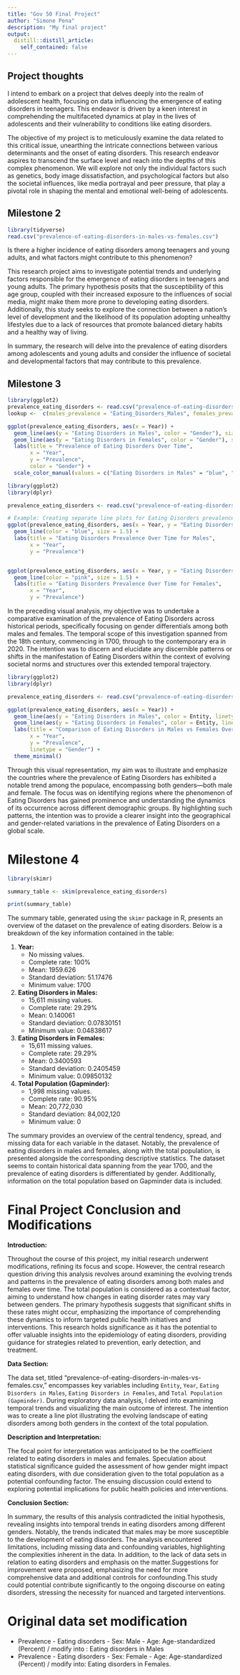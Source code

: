 ```yaml
---
title: "Gov 50 Final Project"
author: "Simone Pena"
description: "My final project"
output:
  distill::distill_article:
    self_contained: false
---
```




## Project thoughts

I intend to embark on a project that delves deeply into the realm of adolescent health, focusing on data influencing the emergence of eating disorders in teenagers. This endeavor is driven by a keen interest in comprehending the multifaceted dynamics at play in the lives of adolescents and their vulnerability to conditions like eating disorders.

The objective of my project is to meticulously examine the data related to this critical issue, unearthing the intricate connections between various determinants and the onset of eating disorders. This research endeavor aspires to transcend the surface level and reach into the depths of this complex phenomenon. We will explore not only the individual factors such as genetics, body image dissatisfaction, and psychological factors but also the societal influences, like media portrayal and peer pressure, that play a pivotal role in shaping the mental and emotional well-being of adolescents.


## Milestone 2 

```r
library(tidyverse)
read.csv("prevalence-of-eating-disorders-in-males-vs-females.csv")

```

Is there a higher incidence of eating disorders among teenagers and young adults, and what factors might contribute to this phenomenon?

This research project aims to investigate potential trends and underlying factors responsible for the emergence of eating disorders in teenagers and young adults. The primary hypothesis posits that the susceptibility of this age group, coupled with their increased exposure to the influences of social media, might make them more prone to developing eating disorders. Additionally, this study seeks to explore the connection between a nation's level of development and the likelihood of its population adopting unhealthy lifestyles due to a lack of resources that promote balanced dietary habits and a healthy way of living.

In summary, the research will delve into the prevalence of eating disorders among adolescents and young adults and consider the influence of societal and developmental factors that may contribute to this prevalence.

## Milestone 3

```r
library(ggplot2) 
prevalence_eating_disorders <- read.csv("prevalence-of-eating-disorders-in-males-vs-females.csv")
lookup <-  c(males_prevalence = "Eating_Disorders_Males", females_prevalence = "Eating_Disorders_Females")

ggplot(prevalence_eating_disorders, aes(x = Year)) +
  geom_line(aes(y = "Eating Disorders in Males", color = "Gender"), size = 1.5) +
  geom_line(aes(y = "Eating Disorders in Females", color = "Gender"), size = 1.5) +
  labs(title = "Prevalence of Eating Disorders Over Time",
       x = "Year",
       y = "Prevalence",
       color = "Gender") +
  scale_color_manual(values = c("Eating Disorders in Males" = "blue", "Eating Disorders in Females" = "pink"))


```


```r

library(ggplot2)
library(dplyr)

prevalence_eating_disorders <- read.csv("prevalence-of-eating-disorders-in-males-vs-females.csv")

# Example: Creating separate line plots for Eating Disorders prevalence over time for Males and Females
ggplot(prevalence_eating_disorders, aes(x = Year, y = "Eating Disorders in Males", group = 1)) +
  geom_line(color = "blue", size = 1.5) +
  labs(title = "Eating Disorders Prevalence Over Time for Males",
       x = "Year",
       y = "Prevalence")


ggplot(prevalence_eating_disorders, aes(x = Year, y = "Eating Disorders in Females", group = 1)) +
  geom_line(color = "pink", size = 1.5) +
  labs(title = "Eating Disorders Prevalence Over Time for Females",
       x = "Year",
       y = "Prevalence") 


```

In the preceding visual analysis, my objective was to undertake a comparative examination of the prevalence of Eating Disorders across historical periods, specifically focusing on gender differentials among both males and females. The temporal scope of this investigation spanned from the 18th century, commencing in 1700, through to the contemporary era in 2020. The intention was to discern and elucidate any discernible patterns or shifts in the manifestation of Eating Disorders within the context of evolving societal norms and structures over this extended temporal trajectory.



```r

library(ggplot2)
library(dplyr)

prevalence_eating_disorders <- read.csv("prevalence-of-eating-disorders-in-males-vs-females.csv")

ggplot(prevalence_eating_disorders, aes(x = Year)) +
  geom_line(aes(y = "Eating Disorders in Males", color = Entity, linetype = "Males"), size = 1.5) +
  geom_line(aes(y = "Eating Disorders in Females", color = Entity, linetype = "Females"), size = 1.5) +
  labs(title = "Comparison of Eating Disorders in Males vs Females Over Time by Entity",
       x = "Year",
       y = "Prevalence",
       linetype = "Gender") +
  theme_minimal()


```


Through this visual representation, my aim was to illustrate and emphasize the countries where the prevalence of Eating Disorders has exhibited a notable trend among the populace, encompassing both genders—both male and female. The focus was on identifying regions where the phenomenon of Eating Disorders has gained prominence and understanding the dynamics of its occurrence across different demographic groups. By highlighting such patterns, the intention was to provide a clearer insight into the geographical and gender-related variations in the prevalence of Eating Disorders on a global scale.

# Milestone 4 

```r
library(skimr)

summary_table <- skim(prevalence_eating_disorders)

print(summary_table)

```

The summary table, generated using the `skimr` package in R, presents an overview of the dataset on the prevalence of eating disorders. Below is a breakdown of the key information contained in the table:

1. **Year:**
   - No missing values.
   - Complete rate: 100%
   - Mean: 1959.626
   - Standard deviation: 51.17476
   - Minimum value: 1700

2. **Eating Disorders in Males:**
   - 15,611 missing values.
   - Complete rate: 29.29%
   - Mean: 0.140061
   - Standard deviation: 0.07830151
   - Minimum value: 0.04838617

3. **Eating Disorders in Females:**
   - 15,611 missing values.
   - Complete rate: 29.29%
   - Mean: 0.3400593
   - Standard deviation: 0.2405459
   - Minimum value: 0.09850132

4. **Total Population (Gapminder):**
   - 1,998 missing values.
   - Complete rate: 90.95%
   - Mean: 20,772,030
   - Standard deviation: 84,002,120
   - Minimum value: 0

The summary provides an overview of the central tendency, spread, and missing data for each variable in the dataset. Notably, the prevalence of eating disorders in males and females, along with the total population, is presented alongside the corresponding descriptive statistics. The dataset seems to contain historical data spanning from the year 1700, and the prevalence of eating disorders is differentiated by gender. Additionally, information on the total population based on Gapminder data is included.

# Final Project Conclusion and Modifications 

**Introduction:**

Throughout the course of this project, my initial research underwent modifications, refining its focus and scope. However, the central research question driving this analysis revolves around examining the evolving trends and patterns in the prevalence of eating disorders among both males and females over time. The total population is considered as a contextual factor, aiming to understand how changes in eating disorder rates may vary between genders. The primary hypothesis suggests that significant shifts in these rates might occur, emphasizing the importance of comprehending these dynamics to inform targeted public health initiatives and interventions. This research holds significance as it has the potential to offer valuable insights into the epidemiology of eating disorders, providing guidance for strategies related to prevention, early detection, and treatment.

**Data Section:**

The data set, titled "prevalence-of-eating-disorders-in-males-vs-females.csv," encompasses key variables including `Entity`, `Year`, `Eating Disorders in Males`, `Eating Disorders in Females`, and `Total Population (Gapminder)`. During exploratory data analysis, I delved into examining temporal trends and visualizing the main outcome of interest. The intention was to create a line plot illustrating the evolving landscape of eating disorders among both genders in the context of the total population.

**Description and Interpretation:**

The focal point for interpretation was anticipated to be the coefficient related to eating disorders in males and females. Speculation about statistical significance guided the assessment of how gender might impact eating disorders, with due consideration given to the total population as a potential confounding factor. The ensuing discussion could extend to exploring potential implications for public health policies and interventions.

**Conclusion Section:**

In summary, the results of this analysis contradicted the initial hypothesis, revealing insights into temporal trends in eating disorders among different genders. Notably, the trends indicated that males may be more susceptible to the development of eating disorders. The analysis encountered limitations, including missing data and confounding variables, highlighting the complexities inherent in the data. In addition, to the lack of data sets in relation to eating disorders and emphasis on the matter.Suggestions for improvement were proposed, emphasizing the need for more comprehensive data and additional controls for confounding.This study could potential contribute significantly to the ongoing discourse on eating disorders, stressing the necessity for nuanced and targeted interventions.

# Original data set modification 
- Prevalence - Eating disorders - Sex: Male - Age: Age-standardized (Percent) / modify into : Eating disorders in Males
- Prevalence - Eating disorders - Sex: Female - Age: Age-standardized (Percent) / modify into:  Eating disorders in Females.

